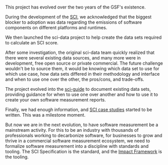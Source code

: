 
<Disclaimer />
<br />


This project has evolved over the two years of the GSF's existence. 

During the development of the [SCI](https://github.com/Green-Software-Foundation/sci/blob/dev/SPEC.md), we acknowledged that the biggest blocker to adoption was data regarding the emissions of software components on different platforms and runtimes.

We then launched the sci-data project to help create the data sets required to calculate an SCI score.

After some investigation, the original sci-data team quickly realized that there were several existing data sources, and many more were in development, free open source or private commercial. The future challenge wouldn't be to source them, it would be knowing which data set to use for which use case, how data sets differed in their methodology and interface and when to use one over the other, the pros/cons, and trade-offs.

The project evolved into the [sci-guide](https://sci-guide.greensoftware.foundation/) to document existing data sets, providing guidance for when to use one over another and how to use it to create your own software measurement reports.

Finally, we had enough information, and [SCI case studies](https://sci-guide.greensoftware.foundation/CaseStudies) started to be written. This was a milestone moment.

But now we are in the next evolution, to have software measurement be a mainstream activity. For this to be an industry with thousands of professionals working to decarbonize software, for businesses to grow and thrive in a commercial software measurement ecosystem, we need to formalize software measurement into a discipline with standards and tooling. The SCI Specification is the standard, and the [Impact Framework](./06-specification/impact-framework.md) is the tooling.